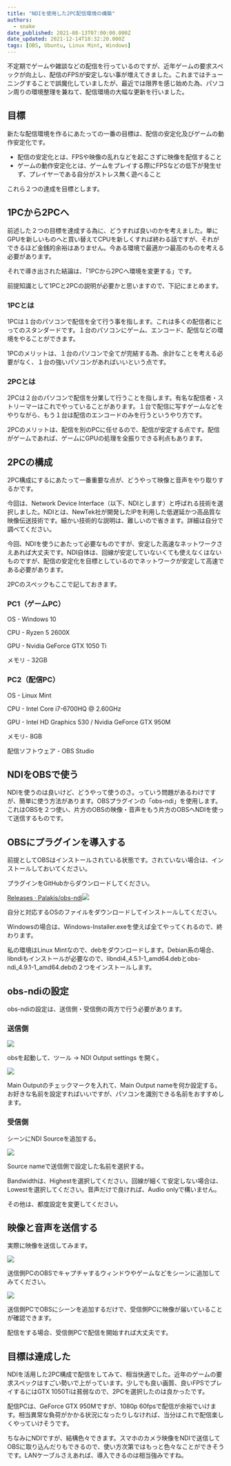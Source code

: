 ```yaml
---
title: "NDIを使用した2PC配信環境の構築"
authors:
  - snake
date_published: 2021-08-13T07:00:00.000Z
date_updated: 2021-12-14T18:32:20.000Z
tags: [OBS, Ubuntu, Linux Mint, Windows]
---
```


不定期でゲームや雑談などの配信を行っているのですが、近年ゲームの要求スペックが向上し、配信のFPSが安定しない事が増えてきました。これまではチューニングすることで誤魔化していましたが、最近では限界を感じ始めた為、パソコン周りの環境整理を兼ねて、配信環境の大幅な更新を行いました。

## 目標

新たな配信環境を作るにあたっての一番の目標は、配信の安定化及びゲームの動作安定化です。

- 配信の安定化とは、FPSや映像の乱れなどを起こさずに映像を配信すること
- ゲームの動作安定化とは、ゲームをプレイする際にFPSなどの低下が発生せず、プレイヤーである自分がストレス無く遊べること

これら２つの達成を目標とします。

## 1PCから2PCへ

前述した２つの目標を達成する為に、どうすれば良いのかを考えました。単にGPUを新しいものへと買い替えてCPUを新しくすれば終わる話ですが、それができるほど金銭的余裕はありません。今ある環境で最適かつ最高のものを考える必要があります。

それで導き出された結論は、「1PCから2PCへ環境を変更する」です。

前提知識として1PCと2PCの説明が必要かと思いますので、下記にまとめます。

### 1PCとは

1PCは１台のパソコンで配信を全て行う事を指します。これは多くの配信者にとってのスタンダードです。１台のパソコンにゲーム、エンコード、配信などの環境をやることができます。

1PCのメリットは、１台のパソコンで全てが完結する為、余計なことを考える必要がなく、１台の強いパソコンがあればいいという点です。

### 2PCとは

2PCは２台のパソコンで配信を分業して行うことを指します。有名な配信者・ストリーマーはこれでやっていることがあります。１台で配信に写すゲームなどをやりながら、もう１台は配信のエンコードのみを行うというやり方です。

2PCのメリットは、配信を別のPCに任せるので、配信が安定する点です。配信がゲームであれば、ゲームにGPUの処理を全振りできる利点もあります。

## 2PCの構成

2PC構成にするにあたって一番重要な点が、どうやって映像と音声をやり取りするかです。

今回は、Network Device Interface（以下、NDIとします）と呼ばれる技術を選択しました。NDIとは、NewTek社が開発したIPを利用した低遅延かつ高品質な映像伝送技術です。細かい技術的な説明は、難しいので省きます。詳細は自分で調べてください。

今回、NDIを使うにあたって必要なものですが、安定した高速なネットワークさえあれば大丈夫です。NDI自体は、回線が安定していないくても使えなくはないものですが、配信の安定化を目標としているのでネットワークが安定して高速である必要があります。

2PCのスペックもここで記しておきます。

### PC1（ゲームPC）

OS - Windows 10

CPU - Ryzen 5 2600X

GPU - Nvidia GeForce GTX 1050 Ti

メモリ - 32GB

### PC2（配信PC）

OS - Linux Mint

CPU - Intel Core i7-6700HQ @ 2.60GHz

GPU - Intel HD Graphics 530 / Nvidia GeForce GTX 950M

メモリ- 8GB

配信ソフトウェア - OBS Studio

## NDIをOBSで使う

NDIを使うのは良いけど、どうやって使うのさ。っていう問題があるわけですが、簡単に使う方法があります。OBSプラグインの「obs-ndi」を使用します。これはOBSを２つ使い、片方のOBSの映像・音声をもう片方のOBSへNDIを使って送信するものです。

## OBSにプラグインを導入する

前提としてOBSはインストールされている状態です。されていない場合は、インストールしておいてください。

プラグインをGitHubからダウンロードしてください。

[Releases · Palakis/obs-ndi](https://github.com/Palakis/obs-ndi/releases)![](https://i.imgur.com/IFwWrAH.png)

自分と対応するOSのファイルをダウンロードしてインストールしてください。

Windowsの場合は、Windows-Installer.exeを使えば全てやってくれるので、終わります。

私の環境はLinux Mintなので、debをダウンロードします。Debian系の場合、libndiもインストールが必要なので、libndi4_4.5.1-1_amd64.debとobs-ndi_4.9.1-1_amd64.debの２つをインストールします。

## obs-ndiの設定

obs-ndiの設定は、送信側・受信側の両方で行う必要があります。

### 送信側

![](https://i.imgur.com/r8ev636.png)

obsを起動して、ツール -> NDI Output settings を開く。

![](https://i.imgur.com/hbTHmi9.png)

Main Outputのチェックマークを入れて、Main Output nameを何か設定する。お好きな名前を設定すればいいですが、パソコンを識別できる名前をおすすめします。

### 受信側

シーンにNDI Sourceを追加する。

![](https://i.imgur.com/9B3v4X1.png)

Source nameで送信側で設定した名前を選択する。

Bandwidthは、Highestを選択してください。回線が細くて安定しない場合は、Lowestを選択してください。音声だけで良ければ、Audio onlyで構いません。

その他は、都度設定を変更してください。

## 映像と音声を送信する

実際に映像を送信してみます。

![](https://i.imgur.com/pDC8UBC.png)

送信側PCのOBSでキャプチャするウィンドウやゲームなどをシーンに追加してみてください。

![](https://i.imgur.com/SD68dgK.png)

送信側PCでOBSにシーンを追加するだけで、受信側PCに映像が届いていることが確認できます。

配信をする場合、受信側PCで配信を開始すれば大丈夫です。

## 目標は達成した

NDIを活用した2PC構成で配信をしてみて、相当快適でした。近年のゲームの要求スペックはすごい勢いで上がっています。少しでも良い画質、良いFPSでプレイするにはGTX 1050Tiは貧弱なので、2PCを選択したのは良かったです。

配信PCは、GeForce GTX 950Mですが、1080p 60fpsで配信が余裕でいけます。相当異常な負荷がかかる状況になったりしなければ、当分はこれで配信楽しくやっていけそうです。

ちなみにNDIですが、結構色々できます。スマホのカメラ映像をNDIで送信してOBSに取り込んだりもできるので、使い方次第ではもっと色々なことができそうです。LANケーブルさえあれば、導入できるのは相当強みですね。

